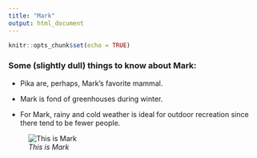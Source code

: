 ```yaml
---
title: "Mark"
output: html_document
---
```


```r
knitr::opts_chunk$set(echo = TRUE)
```

### Some (slightly dull) things to know about Mark:

* Pika are, perhaps, Mark's favorite mammal.

* Mark is fond of greenhouses during winter.

* For Mark, rainy and cold weather is ideal for outdoor recreation since there tend to be fewer people.

![*This is Mark*](https://github.com/azwanjaafar/assignment-2-maj223/blob/master/70759701.jpg?raw=true)
